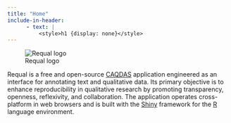 ```yaml
---
title: "Home"
include-in-header:
      - text: |
          <style>h1 {display: none}</style>
---
```


![Requal logo](img/rql_logo.png)

Requal is a free and open-source [CAQDAS](https://en.wikipedia.org/wiki/Computer-assisted_qualitative_data_analysis_software) application engineered as an interface for annotating text and qualitative data. Its primary objective is to enhance reproducibility in qualitative research by promoting transparency, openness, reflexivity, and collaboration. The application operates cross-platform in web browsers and is built with the [Shiny](https://www.rstudio.com/products/shiny/) framework for the [R](https://www.r-project.org/) language environment.

<a rel="me" class="mastodon-verification" href="https://sciences.social/@requal"></a>
